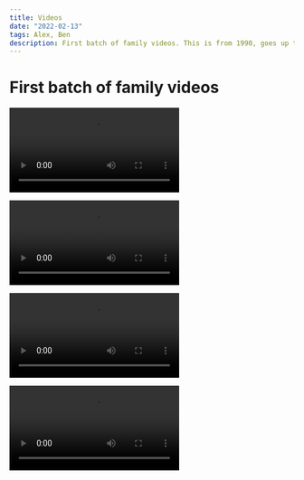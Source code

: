 ```yaml
---
title: Videos
date: "2022-02-13"
tags: Alex, Ben
description: First batch of family videos. This is from 1990, goes up to Christmas. I wasn't a year old yet.
---
```


# First batch of family videos

<Video
  src="https://schuster-videos.s3.amazonaws.com/Christmas.mp4"
  title="1st Christmas"
/>

<Video
  src="https://schuster-videos.s3.amazonaws.com/Liz's+house+(Liz+quits+smoking)+'00.mp4"
  title="Aunt Liz's house Sep 1990"
/>

<Video
  src="https://schuster-videos.s3.amazonaws.com/Mom's+family+at+house+Sep+'00.mp4"
  title="Family at our house Sep 1990"
/>

<Video
  src="https://schuster-videos.s3.amazonaws.com/Schuster's+1st+Thanksgiving.mp4"
  title="Thanksgiving 1990"
/>

